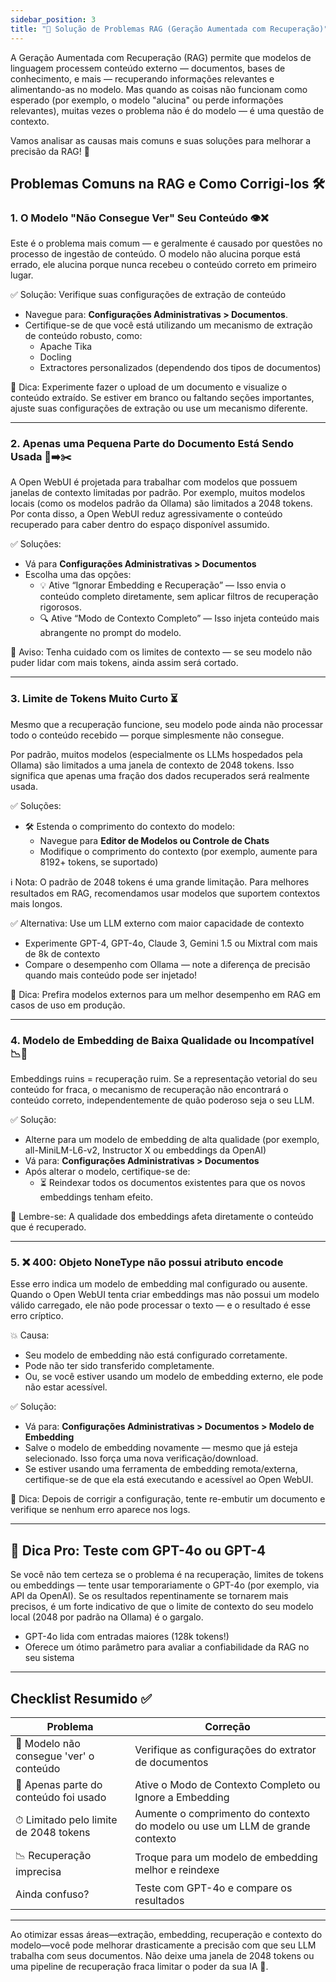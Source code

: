 ```yaml
---
sidebar_position: 3
title: "🧠 Solução de Problemas RAG (Geração Aumentada com Recuperação)"
---
```


A Geração Aumentada com Recuperação (RAG) permite que modelos de linguagem processem conteúdo externo — documentos, bases de conhecimento, e mais — recuperando informações relevantes e alimentando-as no modelo. Mas quando as coisas não funcionam como esperado (por exemplo, o modelo "alucina" ou perde informações relevantes), muitas vezes o problema não é do modelo — é uma questão de contexto.

Vamos analisar as causas mais comuns e suas soluções para melhorar a precisão da RAG! 🚀

## Problemas Comuns na RAG e Como Corrigi-los 🛠️

### 1. O Modelo "Não Consegue Ver" Seu Conteúdo 👁️❌

Este é o problema mais comum — e geralmente é causado por questões no processo de ingestão de conteúdo. O modelo não alucina porque está errado, ele alucina porque nunca recebeu o conteúdo correto em primeiro lugar.

✅ Solução: Verifique suas configurações de extração de conteúdo

- Navegue para: **Configurações Administrativas > Documentos**.
- Certifique-se de que você está utilizando um mecanismo de extração de conteúdo robusto, como:
  - Apache Tika
  - Docling
  - Extractores personalizados (dependendo dos tipos de documentos)

📌 Dica: Experimente fazer o upload de um documento e visualize o conteúdo extraído. Se estiver em branco ou faltando seções importantes, ajuste suas configurações de extração ou use um mecanismo diferente.

---

### 2. Apenas uma Pequena Parte do Documento Está Sendo Usada 📄➡️✂️

A Open WebUI é projetada para trabalhar com modelos que possuem janelas de contexto limitadas por padrão. Por exemplo, muitos modelos locais (como os modelos padrão da Ollama) são limitados a 2048 tokens. Por conta disso, a Open WebUI reduz agressivamente o conteúdo recuperado para caber dentro do espaço disponível assumido.

✅ Soluções:

- Vá para **Configurações Administrativas > Documentos**
- Escolha uma das opções:
  - 💡 Ative “Ignorar Embedding e Recuperação” — Isso envia o conteúdo completo diretamente, sem aplicar filtros de recuperação rigorosos.
  - 🔍 Ative “Modo de Contexto Completo” — Isso injeta conteúdo mais abrangente no prompt do modelo.

📌 Aviso: Tenha cuidado com os limites de contexto — se seu modelo não puder lidar com mais tokens, ainda assim será cortado.

---

### 3. Limite de Tokens Muito Curto ⏳

Mesmo que a recuperação funcione, seu modelo pode ainda não processar todo o conteúdo recebido — porque simplesmente não consegue.

Por padrão, muitos modelos (especialmente os LLMs hospedados pela Ollama) são limitados a uma janela de contexto de 2048 tokens. Isso significa que apenas uma fração dos dados recuperados será realmente usada.

✅ Soluções:

- 🛠️ Estenda o comprimento do contexto do modelo:
  - Navegue para **Editor de Modelos ou Controle de Chats**
  - Modifique o comprimento do contexto (por exemplo, aumente para 8192+ tokens, se suportado)

ℹ️ Nota: O padrão de 2048 tokens é uma grande limitação. Para melhores resultados em RAG, recomendamos usar modelos que suportem contextos mais longos.

✅ Alternativa: Use um LLM externo com maior capacidade de contexto

- Experimente GPT-4, GPT-4o, Claude 3, Gemini 1.5 ou Mixtral com mais de 8k de contexto
- Compare o desempenho com Ollama — note a diferença de precisão quando mais conteúdo pode ser injetado!

📌 Dica: Prefira modelos externos para um melhor desempenho em RAG em casos de uso em produção.

---

### 4. Modelo de Embedding de Baixa Qualidade ou Incompatível 📉🧠

Embeddings ruins = recuperação ruim. Se a representação vetorial do seu conteúdo for fraca, o mecanismo de recuperação não encontrará o conteúdo correto, independentemente de quão poderoso seja o seu LLM.

✅ Solução:

- Alterne para um modelo de embedding de alta qualidade (por exemplo, all-MiniLM-L6-v2, Instructor X ou embeddings da OpenAI)
- Vá para: **Configurações Administrativas > Documentos**
- Após alterar o modelo, certifique-se de:
  - ⏳ Reindexar todos os documentos existentes para que os novos embeddings tenham efeito.

📌 Lembre-se: A qualidade dos embeddings afeta diretamente o conteúdo que é recuperado.

---

### 5. ❌ 400: Objeto NoneType não possui atributo encode

Esse erro indica um modelo de embedding mal configurado ou ausente. Quando o Open WebUI tenta criar embeddings mas não possui um modelo válido carregado, ele não pode processar o texto — e o resultado é esse erro críptico.

💥 Causa:
- Seu modelo de embedding não está configurado corretamente.
- Pode não ter sido transferido completamente.
- Ou, se você estiver usando um modelo de embedding externo, ele pode não estar acessível.

✅ Solução:

- Vá para: **Configurações Administrativas > Documentos > Modelo de Embedding**
- Salve o modelo de embedding novamente — mesmo que já esteja selecionado. Isso força uma nova verificação/download.
- Se estiver usando uma ferramenta de embedding remota/externa, certifique-se de que ela está executando e acessível ao Open WebUI.

📌 Dica: Depois de corrigir a configuração, tente re-embutir um documento e verifique se nenhum erro aparece nos logs.

---

## 🧪 Dica Pro: Teste com GPT-4o ou GPT-4

Se você não tem certeza se o problema é na recuperação, limites de tokens ou embeddings — tente usar temporariamente o GPT-4o (por exemplo, via API da OpenAI). Se os resultados repentinamente se tornarem mais precisos, é um forte indicativo de que o limite de contexto do seu modelo local (2048 por padrão na Ollama) é o gargalo.

- GPT-4o lida com entradas maiores (128k tokens!)
- Oferece um ótimo parâmetro para avaliar a confiabilidade da RAG no seu sistema

---

## Checklist Resumido ✅

| Problema | Correção |
|---------|----------|
| 🤔 Modelo não consegue 'ver' o conteúdo | Verifique as configurações do extrator de documentos |
| 🧹 Apenas parte do conteúdo foi usado | Ative o Modo de Contexto Completo ou Ignore a Embedding |
| ⏱ Limitado pelo limite de 2048 tokens | Aumente o comprimento do contexto do modelo ou use um LLM de grande contexto |
| 📉 Recuperação imprecisa | Troque para um modelo de embedding melhor e reindexe |
| Ainda confuso? | Teste com GPT-4o e compare os resultados |

---

Ao otimizar essas áreas—extração, embedding, recuperação e contexto do modelo—você pode melhorar drasticamente a precisão com que seu LLM trabalha com seus documentos. Não deixe uma janela de 2048 tokens ou uma pipeline de recuperação fraca limitar o poder da sua IA 🎯.
